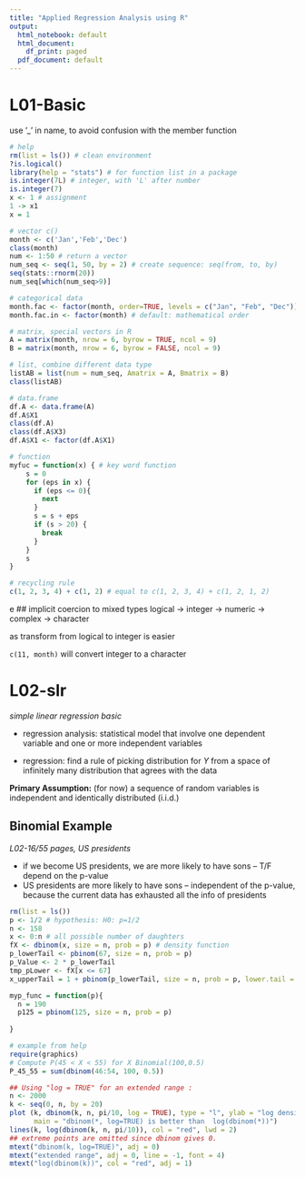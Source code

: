 ```yaml
---
title: "Applied Regression Analysis using R"
output:
  html_notebook: default
  html_document:
    df_print: paged
  pdf_document: default
---
```

# L01-Basic 
use '_' in name, to avoid confusion with the member function
```r
# help
rm(list = ls()) # clean environment 
?is.logical()
library(help = "stats") # for function list in a package
is.integer(7L) # integer, with 'L' after number
is.integer(7)
x <- 1 # assignment 
1 -> x1
x = 1

# vector c()
month <- c('Jan','Feb','Dec')
class(month)
num <- 1:50 # return a vector 
num_seq <- seq(1, 50, by = 2) # create sequence: seq(from, to, by)
seq(stats::rnorm(20))
num_seq[which(num_seq>9)]

# categorical data
month.fac <- factor(month, order=TRUE, levels = c("Jan", "Feb", "Dec"))
month.fac.in <- factor(month) # default: mathematical order

# matrix, special vectors in R 
A = matrix(month, nrow = 6, byrow = TRUE, ncol = 9)
B = matrix(month, nrow = 6, byrow = FALSE, ncol = 9)

# list, combine different data type 
listAB = list(num = num_seq, Amatrix = A, Bmatrix = B)
class(listAB)

# data.frame
df.A <- data.frame(A)
df.A$X1
class(df.A)
class(df.A$X3)
df.A$X1 <- factor(df.A$X1)

# function
myfuc = function(x) { # key word function
    s = 0
    for (eps in x) {
      if (eps <= 0){
        next
      }
      s = s + eps
      if (s > 20) {
        break
      } 
    }
    s
}

# recycling rule
c(1, 2, 3, 4) + c(1, 2) # equal to c(1, 2, 3, 4) + c(1, 2, 1, 2)

```
e
## implicit coercion to mixed types
logical -> integer -> numeric -> complex -> character

as transform from logical to integer is easier

```c(11, month)```  will convert integer to a character 

# L02-slr
*simple linear regression basic* 

- regression analysis: statistical model that involve one dependent variable and one or more independent variables 

- regression: find a rule of picking distribution for *Y* from a space of infinitely many distribution that agrees with the data

 **Primary Assumption:** (for now) a sequence of random variables is independent and identically distributed (i.i.d.)


## Binomial Example

*L02-16/55 pages, US presidents*

- if we become US presidents, we are more likely to have sons -- T/F depend on the p-value 
- US presidents are more likely to have sons -- independent of the p-value, because the current data has exhausted all the info of presidents

```r
rm(list = ls())
p <- 1/2 # hypothesis: H0: p=1/2
n <- 158
x <- 0:n # all possible number of daughters 
fX <- dbinom(x, size = n, prob = p) # density function
p_lowerTail <- pbinom(67, size = n, prob = p)
p_Value <- 2 * p_lowerTail
tmp_pLower <- fX[x <= 67]
x_upperTail = 1 + pbinom(p_lowerTail, size = n, prob = p, lower.tail = FALSE)

```

```r
myp_func = function(p){
  n = 190
  p125 = pbinom(125, size = n, prob = p)
  
}
```

```r
# example from help
require(graphics)
# Compute P(45 < X < 55) for X Binomial(100,0.5)
P_45_55 = sum(dbinom(46:54, 100, 0.5))

## Using "log = TRUE" for an extended range :
n <- 2000
k <- seq(0, n, by = 20)
plot (k, dbinom(k, n, pi/10, log = TRUE), type = "l", ylab = "log density",
      main = "dbinom(*, log=TRUE) is better than  log(dbinom(*))")
lines(k, log(dbinom(k, n, pi/10)), col = "red", lwd = 2)
## extreme points are omitted since dbinom gives 0.
mtext("dbinom(k, log=TRUE)", adj = 0)
mtext("extended range", adj = 0, line = -1, font = 4)
mtext("log(dbinom(k))", col = "red", adj = 1)
```



